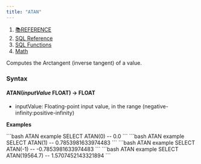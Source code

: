 ```yaml
---
title: "ATAN"
---
```


1. [📚REFERENCE](/reference)
2. [SQL Reference](/reference/sql-reference)
3. [SQL Functions](/reference/sql-reference/all-functions)
4. [Math](/reference/sql-reference/all-functions/math)

Computes the Arctangent (inverse tangent) of a value.

### Syntax

#### ATAN(*inputValue* FLOAT) → FLOAT

* inputValue: Floating-point input value, in the range (negative-infinity:positive-infinity)

**Examples**

<CodeGroup>
  ```bash ATAN example
  SELECT ATAN(0)
  -- 0.0
  ```
</CodeGroup>

<CodeGroup>
  ```bash ATAN example
  SELECT ATAN(1)
  -- 0.7853981633974483
  ```
</CodeGroup>

<CodeGroup>
  ```bash ATAN example
  SELECT ATAN(-1)
  -- -0.7853981633974483
  ```
</CodeGroup>

<CodeGroup>
  ```bash ATAN example
  SELECT ATAN(19564.7)
  -- 1.5707452143321894
  ```
</CodeGroup>
